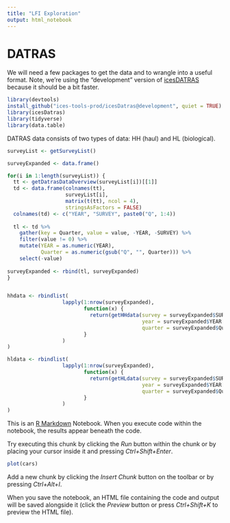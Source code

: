 ```yaml
---
title: "LFI Exploration"
output: html_notebook
---
```

# DATRAS

We will need a few packages to get the data and to wrangle into a useful format. Note, we're using the "development" version of [icesDATRAS](https://github.com/ices-tools-prod/icesDatras/tree/development) because it should be a bit faster.

```r
library(devtools)
install_github("ices-tools-prod/icesDatras@development", quiet = TRUE)
library(icesDatras)
library(tidyverse)
library(data.table)
```

DATRAS data consists of two types of data: HH (haul) and HL (biological). 


```r
surveyList <- getSurveyList()

surveyExpanded <- data.frame()

for(i in 1:length(surveyList)) {
  tt <- getDatrasDataOverview(surveyList[i])[[1]]
  td <- data.frame(colnames(tt),
                   surveyList[i],
                   matrix(t(tt), ncol = 4),
                   stringsAsFactors = FALSE)
  colnames(td) <- c("YEAR", "SURVEY", paste0("Q", 1:4))
  
  tl <- td %>%
    gather(key = Quarter, value = value, -YEAR, -SURVEY) %>%
    filter(value != 0) %>%
    mutate(YEAR = as.numeric(YEAR),
           Quarter = as.numeric(gsub("Q", "", Quarter))) %>%
    select(-value)
  
surveyExpanded <- rbind(tl, surveyExpanded) 
}


hhdata <- rbindlist(
                  lapply(1:nrow(surveyExpanded),
                         function(x) {
                           return(getHHdata(survey = surveyExpanded$SURVEY[x],
                                            year = surveyExpanded$YEAR[x],
                                            quarter = surveyExpanded$Quarter[x]))
                         }
                  )
)

hldata <- rbindlist( 
                  lapply(1:nrow(surveyExpanded),
                         function(x) {
                           return(getHLdata(survey = surveyExpanded$SURVEY[x],
                                            year = surveyExpanded$YEAR[x],
                                            quarter = surveyExpanded$Quarter[x]))
                         }
                  )
)
```






This is an [R Markdown](http://rmarkdown.rstudio.com) Notebook. When you execute code within the notebook, the results appear beneath the code. 

Try executing this chunk by clicking the *Run* button within the chunk or by placing your cursor inside it and pressing *Ctrl+Shift+Enter*. 

```r
plot(cars)
```

Add a new chunk by clicking the *Insert Chunk* button on the toolbar or by pressing *Ctrl+Alt+I*.

When you save the notebook, an HTML file containing the code and output will be saved alongside it (click the *Preview* button or press *Ctrl+Shift+K* to preview the HTML file).
